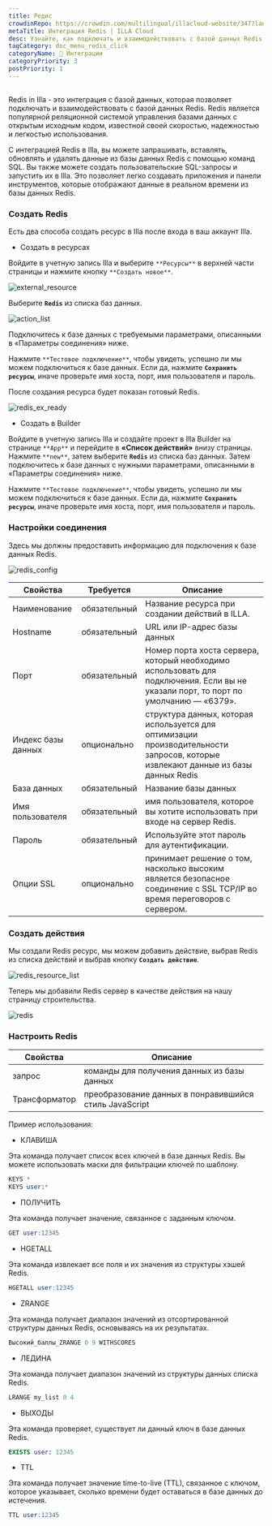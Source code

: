 ```yaml
---
title: Редис
crowdinRepo: https://crowdin.com/multilingual/illacloud-website/347?languages=ru&filter=basic&value=0
metaTitle: Интеграция Redis | ILLA Cloud
desc: Узнайте, как подключать и взаимодействовать с базой данных Redis, используя интеграцию с базой данных ILLA Cloud. Посмотрите это руководство для более подробной информации.
tagCategory: doc_menu_redis_click
categoryName: 🔨 Интеграции
categoryPriority: 3
postPriority: 1
---
```


## <h2 hidden>Что такое повторение?</h2>

Redis in Illa - это интеграция с базой данных, которая позволяет подключать и взаимодействовать с базой данных Redis. Redis является популярной реляционной системой управления базами данных с открытым исходным кодом, известной своей скоростью, надежностью и легкостью использования.

С интеграцией Redis в Illa, вы можете запрашивать, вставлять, обновлять и удалять данные из базы данных Redis с помощью команд SQL. Вы также можете создать пользовательские SQL-запросы и запустить их в Illa. Это позволяет легко создавать приложения и панели инструментов, которые отображают данные в реальном времени из базы данных Redis.

### Создать Redis

Есть два способа создать ресурс в Illa после входа в ваш аккаунт Illa.

-   Создать в ресурсах

Войдите в учетную запись Illa и выберите `**Ресурсы**` в верхней части страницы и нажмите кнопку `**Создать новое**`.

![external_resource](https://cdn.illacloud.com/official-website/img/docs/external_resource.png)

Выберите **`Redis`** из списка баз данных.

![action_list](https://cdn.illacloud.com/official-website/img/docs/action_list.png)

Подключитесь к базе данных с требуемыми параметрами, описанными в «Параметры соединения» ниже.

Нажмите `**Тестовое подключение**`, чтобы увидеть, успешно ли мы можем подключиться к базе данных. Если да, нажмите **`Сохранить ресурсы`**, иначе проверьте имя хоста, порт, имя пользователя и пароль.

После создания ресурса будет показан готовый Redis.

![redis_ex_ready](https://cdn.illacloud.com/official-website/img/docs/redis_ex_ready.png)

-   Создать в Builder

Войдите в учетную запись Illa и создайте проект в Illa Builder на странице `**App**` и перейдите в **«Список действий»** внизу страницы. Нажмите `**new**`, затем выберите **`Redis`** из списка баз данных. Затем подключитесь к базе данных с нужными параметрами, описанными в «Параметры соединения» ниже.

Нажмите `**Тестовое подключение**`, чтобы увидеть, успешно ли мы можем подключиться к базе данных. Если да, нажмите **`Сохранить ресурсы`**, иначе проверьте имя хоста, порт, имя пользователя и пароль.

### Настройки соединения

Здесь мы должны предоставить информацию для подключения к базе данных Redis.

![redis_config](https://cdn.illacloud.com/official-website/img/docs/redis_config.png)

| Свойства               | Требуется    | Описание                                                                                                                                     |
| ---------------------- | ------------ | -------------------------------------------------------------------------------------------------------------------------------------------- |
| Наименование           | обязательный | Название ресурса при создании действий в ILLA.                                                                                               |
| Hostname               | обязательный | URL или IP-адрес базы данных                                                                                                                 |
| Порт                   | обязательный | Номер порта хоста сервера, который необходимо использовать для подключения. Если вы не указали порт, то порт по умолчанию — «6379».          |
| Индекс базы данных     | опционально  | структура данных, которая используется для оптимизации производительности запросов, которые извлекают данные из базы данных Redis            |
| База данных            | обязательный | Название базы данных                                                                                                                         |
| Имя пользователя       | обязательный | имя пользователя, которое вы хотите использовать при входе на сервер Redis.                                                                  |
| Пароль                 | обязательный | Используйте этот пароль для аутентификации.                                                                                                  |
| Опции SSL              | опционально  | принимает решение о том, насколько высоким является безопасное соединение с SSL TCP/IP во время переговоров с сервером.                      |

### Создать действия

Мы создали Redis ресурс, мы можем добавить действие, выбрав Redis из списка действий и выбрав кнопку **`Создать действие`**.

![redis_resource_list](https://cdn.illacloud.com/official-website/img/docs/redis_resource_list.png)

Теперь мы добавили Redis сервер в качестве действия на нашу страницу строительства.

![redis](https://cdn.illacloud.com/official-website/img/docs/redis.png)

### Настроить Redis

| Свойства      | Описание                                                       |
| ------------- | -------------------------------------------------------------- |
| запрос        | команды для получения данных из базы данных                    |
| Трансформатор | преобразование данных в понравившийся стиль JavaScript         |

Пример использования:

-   КЛАВИША

Эта команда получает список всех ключей в базе данных Redis. Вы можете использовать маски для фильтрации ключей по шаблону.

```sql
KEYS *
KEYS user:*
```

-   ПОЛУЧИТЬ

Эта команда получает значение, связанное с заданным ключом.

```sql
GET user:12345
```

-   HGETALL

Эта команда извлекает все поля и их значения из структуры хэшей Redis.

```sql
HGETALL user:12345
```

-   ZRANGE

Эта команда получает диапазон значений из отсортированной структуры данных Redis, основываясь на их результатах.

```sql
Высокий_баллы_ZRANGE 0 9 WITHSCORES
```

-   ЛЕДИНА

Эта команда получает диапазон значений из структуры данных списка Redis.

```sql
LRANGE my_list 0 4
```

-   ВЫХОДЫ

Эта команда проверяет, существует ли данный ключ в базе данных Redis.

```sql
EXISTS user: 12345
```

-   TTL

Эта команда получает значение time-to-live (TTL), связанное с ключом, которое указывает, сколько времени будет оставаться в базе данных до истечения.

```sql
TTL user:12345
```
